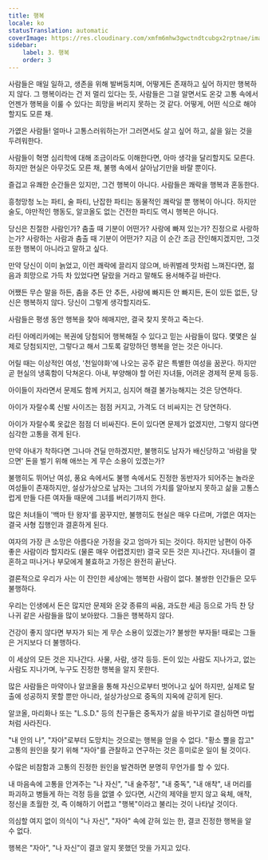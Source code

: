 ```yaml
---
title: 행복
locale: ko
statusTranslation: automatic
coverImage: https://res.cloudinary.com/xmfm6mhw3gwctndtcubgx2rptnae/image/upload/v1741354419/small_cover_la_gran_rebelion_28716e29d2.webp
sidebar:
    label: 3. 행복
    order: 3
---
```

사람들은 매일 일하고, 생존을 위해 발버둥치며, 어떻게든 존재하고 싶어 하지만 행복하지 않다. 그 행복이라는 건 저 멀리 있다는 듯, 사람들은 그걸 알면서도 온갖 고통 속에서 언젠가 행복을 이룰 수 있다는 희망을 버리지 못하는 것 같다. 어떻게, 어떤 식으로 해야 할지도 모른 채.

가엾은 사람들! 얼마나 고통스러워하는가! 그러면서도 살고 싶어 하고, 삶을 잃는 것을 두려워한다.

사람들이 혁명 심리학에 대해 조금이라도 이해한다면, 아마 생각을 달리할지도 모른다. 하지만 현실은 아무것도 모른 채, 불행 속에서 살아남기만을 바랄 뿐이다.

즐겁고 유쾌한 순간들은 있지만, 그건 행복이 아니다. 사람들은 쾌락을 행복과 혼동한다.

흥청망청 노는 파티, 술 파티, 난잡한 파티는 동물적인 쾌락일 뿐 행복이 아니다. 하지만 술도, 야만적인 행동도, 알코올도 없는 건전한 파티도 역시 행복은 아니다.

당신은 친절한 사람인가? 춤출 때 기분이 어떤가? 사랑에 빠져 있는가? 진정으로 사랑하는가? 사랑하는 사람과 춤출 때 기분이 어떤가? 지금 이 순간 조금 잔인해지겠지만, 그것 또한 행복이 아니라고 말하고 싶다.

만약 당신이 이미 늙었고, 이런 쾌락에 끌리지 않으며, 바퀴벌레 맛처럼 느껴진다면, 젊음과 희망으로 가득 차 있었다면 달랐을 거라고 말해도 용서해주길 바란다.

어쨌든 무슨 말을 하든, 춤을 추든 안 추든, 사랑에 빠지든 안 빠지든, 돈이 있든 없든, 당신은 행복하지 않다. 당신이 그렇게 생각할지라도.

사람들은 평생 동안 행복을 찾아 헤매지만, 결국 찾지 못하고 죽는다.

라틴 아메리카에는 복권에 당첨되어 행복해질 수 있다고 믿는 사람들이 많다. 몇몇은 실제로 당첨되지만, 그렇다고 해서 그토록 갈망하던 행복을 얻는 것은 아니다.

어릴 때는 이상적인 여성, '천일야화'에 나오는 공주 같은 특별한 여성을 꿈꾼다. 하지만 곧 현실의 냉혹함이 닥쳐온다. 아내, 부양해야 할 어린 자녀들, 어려운 경제적 문제 등등.

아이들이 자라면서 문제도 함께 커지고, 심지어 해결 불가능해지는 것은 당연하다.

아이가 자랄수록 신발 사이즈는 점점 커지고, 가격도 더 비싸지는 건 당연하다.

아이가 자랄수록 옷값은 점점 더 비싸진다. 돈이 있다면 문제가 없겠지만, 그렇지 않다면 심각한 고통을 겪게 된다.

만약 아내가 착하다면 그나마 견딜 만하겠지만, 불행히도 남자가 배신당하고 '바람을 맞으면' 돈을 벌기 위해 애쓰는 게 무슨 소용이 있겠는가?

불행히도 뛰어난 여성, 풍요 속에서도 불행 속에서도 진정한 동반자가 되어주는 놀라운 여성들이 존재하지만, 설상가상으로 남자는 그녀의 가치를 알아보지 못하고 삶을 고통스럽게 만들 다른 여자들 때문에 그녀를 버리기까지 한다.

많은 처녀들이 '백마 탄 왕자'를 꿈꾸지만, 불행히도 현실은 매우 다르며, 가엾은 여자는 결국 사형 집행인과 결혼하게 된다.

여자의 가장 큰 소망은 아름다운 가정을 갖고 엄마가 되는 것이다. 하지만 남편이 아주 좋은 사람이라 할지라도 (물론 매우 어렵겠지만) 결국 모든 것은 지나간다. 자녀들이 결혼하고 떠나거나 부모에게 불효하고 가정은 완전히 끝난다.

결론적으로 우리가 사는 이 잔인한 세상에는 행복한 사람이 없다. 불쌍한 인간들은 모두 불행하다.

우리는 인생에서 돈은 많지만 문제와 온갖 종류의 싸움, 과도한 세금 등으로 가득 찬 당나귀 같은 사람들을 많이 보아왔다. 그들은 행복하지 않다.

건강이 좋지 않다면 부자가 되는 게 무슨 소용이 있겠는가? 불쌍한 부자들! 때로는 그들은 거지보다 더 불행하다.

이 세상의 모든 것은 지나간다. 사물, 사람, 생각 등등. 돈이 있는 사람도 지나가고, 없는 사람도 지나가며, 누구도 진정한 행복을 알지 못한다.

많은 사람들은 마약이나 알코올을 통해 자신으로부터 벗어나고 싶어 하지만, 실제로 탈출에 성공하지 못할 뿐만 아니라, 설상가상으로 중독의 지옥에 갇히게 된다.

알코올, 마리화나 또는 "L.S.D." 등의 친구들은 중독자가 삶을 바꾸기로 결심하면 마법처럼 사라진다.

"내 안의 나", "자아"로부터 도망치는 것으로는 행복을 얻을 수 없다. "황소 뿔을 잡고" 고통의 원인을 찾기 위해 "자아"를 관찰하고 연구하는 것은 흥미로운 일이 될 것이다.

수많은 비참함과 고통의 진정한 원인을 발견하면 분명히 무언가를 할 수 있다.

내 마음속에 고통을 안겨주는 "나 자신", "내 술주정", "내 중독", "내 애착", 내 머리를 파괴하고 병들게 하는 걱정 등을 없앨 수 있다면, 시간의 제약을 받지 않고 육체, 애착, 정신을 초월한 것, 즉 이해하기 어렵고 "행복"이라고 불리는 것이 나타날 것이다.

의심할 여지 없이 의식이 "나 자신", "자아" 속에 갇혀 있는 한, 결코 진정한 행복을 알 수 없다.

행복은 "자아", "나 자신"이 결코 알지 못했던 맛을 가지고 있다.


